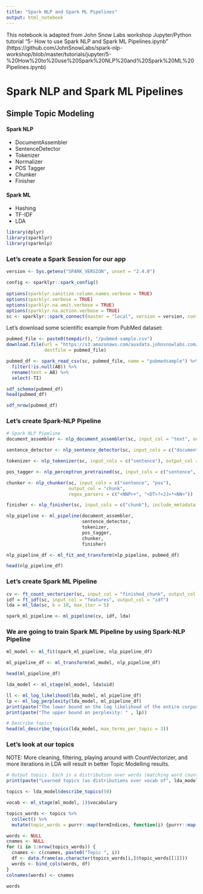 ```yaml
---
title: "Spark NLP and Spark ML Pipelines"
output: html_notebook
---
```


This notebook is adapted from John Snow Labs workshop Jupyter/Python tutorial "5- How to use Spark NLP and Spark ML Pipelines.ipynb"
(https://github.com/JohnSnowLabs/spark-nlp-workshop/blob/master/tutorials/jupyter/5-%20How%20to%20use%20Spark%20NLP%20and%20Spark%20ML%20Pipelines.ipynb)

# Spark NLP and Spark ML Pipelines
## Simple Topic Modeling
#### Spark NLP
* DocumentAssembler
* SentenceDetector
* Tokenizer
* Normalizer
* POS Tagger
* Chunker
* Finisher

#### Spark ML
* Hashing
* TF-IDF
* LDA

```r
library(dplyr)
library(sparklyr)
library(sparknlp)
```

### Let's create a Spark Session for our app
```r
version <- Sys.getenv("SPARK_VERSION", unset = "2.4.0")

config <- sparklyr::spark_config()
    
options(sparklyr.sanitize.column.names.verbose = TRUE)
options(sparklyr.verbose = TRUE)
options(sparklyr.na.omit.verbose = TRUE)
options(sparklyr.na.action.verbose = TRUE)
sc <- sparklyr::spark_connect(master = "local", version = version, config = config)
```

Let's download some scientific example from PubMed dataset:
```r
pubmed_file <- paste0(tempdir(), "/pubmed-sample.csv")
download.file(url = "https://s3.amazonaws.com/auxdata.johnsnowlabs.com/public/resources/en/pubmed/pubmed-sample.csv", 
              destfile = pubmed_file)
```

```r
pubmed_df <- spark_read_csv(sc, pubmed_file, name = "pubmedsample") %>%
  filter(!is.null(AB)) %>%
  rename(text = AB) %>%
  select(-TI)
```

```r
sdf_schema(pubmed_df)
head(pubmed_df)
```
```r
sdf_nrow(pubmed_df)
```
### Let's create Spark-NLP Pipeline
```r
# Spark NLP Pipeline
document_assembler <- nlp_document_assembler(sc, input_col = "text", output_col = "document")

sentence_detector <- nlp_sentence_detector(sc, input_cols = c("document"), output_col = "sentence")

tokenizer <- nlp_tokenizer(sc, input_cols = c("sentence"), output_col = "token")

pos_tagger <- nlp_perceptron_pretrained(sc, input_cols = c("sentence", "token"), output_col = "pos")

chunker <- nlp_chunker(sc, input_cols = c("sentence", "pos"), 
                       output_col = "chunk", 
                       regex_parsers = c("<NNP>+", "<DT>?<JJ>*<NN>"))

finisher <- nlp_finisher(sc, input_cols = c("chunk"), include_metadata = FALSE)

nlp_pipeline <- ml_pipeline(document_assembler, 
                            sentence_detector, 
                            tokenizer, 
                            pos_tagger,
                            chunker, 
                            finisher)
```

```r
nlp_pipeline_df <- ml_fit_and_transform(nlp_pipeline, pubmed_df)
```

```r
head(nlp_pipeline_df)
```

### Let's create Spark ML Pipeline
```r
cv <- ft_count_vectorizer(sc, input_col = "finished_chunk", output_col = "features", vocab_size = 1000, min_df = 10.0, min_tf = 10.0)
idf = ft_idf(sc, input_col = "features", output_col = "idf")
lda = ml_lda(sc, k = 10, max_iter = 5)

spark_ml_pipeline <- ml_pipeline(cv, idf, lda)
```

### We are going to train Spark ML Pipeline by using Spark-NLP Pipeline
```r
ml_model <- ml_fit(spark_ml_pipeline, nlp_pipeline_df)
```

```r
ml_pipeline_df <- ml_transform(ml_model, nlp_pipeline_df)
```

```r
head(ml_pipeline_df)
```

```r
lda_model <- ml_stage(ml_model, lda$uid)
```

```r
ll <- ml_log_likelihood(lda_model, ml_pipeline_df)
lp <- ml_log_perplexity(lda_model, ml_pipeline_df)
print(paste("The lower bound on the log likelihood of the entire corpus: ", ll))
print(paste("The upper bound on perplexity: " , lp))
```

```r
# Describe topics
head(ml_describe_topics(lda_model, max_terms_per_topic = 3))
```

### Let's look at our topics
NOTE: More cleaning, filtering, playing around with CountVectorizer, and more iterations in LDA will result in better Topic Modelling results.
```r
# Output topics. Each is a distribution over words (matching word count vectors)
print(paste("Learned topics (as distributions over vocab of", lda_model$vocab_size,"words):"))

topics <- lda_model$describe_topics(50)

vocab <- ml_stage(ml_model, 1)$vocabulary

topics_words <- topics %>% 
  collect() %>%
  mutate(topic_words = purrr::map(termIndices, function(i) {purrr::map(i, function(x) {vocab[[x + 1]]})}))

words <- NULL
cnames <- NULL
for (i in 1:nrow(topics_words)) {
  cnames <- c(cnames, paste0("Topic ", i))
  df <- data.frame(as.character(topics_words[i,]$topic_words[[1]]))
  words <- bind_cols(words, df)
}
colnames(words) <- cnames

words
```





